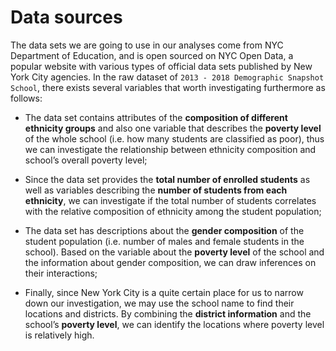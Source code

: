 # Data sources

The data sets we are going to use in our analyses come from NYC Department of Education, and is open sourced on NYC Open Data, a popular website with various types of official data sets published by New York City agencies. In the raw dataset of `2013 - 2018 Demographic Snapshot School `, there exists several variables that worth investigating furthermore as follows:

* The data set contains attributes of the **composition of different ethnicity groups** and also one variable that describes the **poverty level** of the whole school (i.e. how many students are classified as poor), thus we can investigate the relationship between ethnicity composition and school’s overall poverty level;

* Since the data set provides the **total number of enrolled students** as well as variables describing the **number of students from each ethnicity**, we can investigate if the total number of students correlates with the relative composition of ethnicity among the student population;

* The data set has descriptions about the **gender composition** of the student population (i.e. number of males and female students in the school). Based on the variable about the **poverty level** of the school and the information about gender composition, we can draw inferences on their interactions;

* Finally, since New York City is a quite certain place for us to narrow down our investigation, we may use the school name to find their locations and districts. By combining the **district information** and the school’s **poverty level**, we can identify the locations where poverty level is relatively high. 



